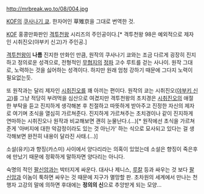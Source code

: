 http://mrbreak.wo.to/08/004.jpg

[[KOF]]의 [[쿠사나기 쿄]]. 한자어인 草雉京을 그대로 번역한 것.

[[KOF]] 홍콩만화판인 [[격투천왕]] 시리즈의 주인공이다.[* 격투천왕 98은 예외적으로 제자인 시취진오(야부키 신고)가 주인공.]

[[격투천왕]]이 '''나름''' 진지한 만화인 만큼, 원작의 쿠사나기 쿄와는 조금 다르게 굉장히 진지하고 정의로운 성격으로, 전형적인 [[무협지]]의 [[정파]] 고수 루트를 걷는 사나이. 
원작 그대로, 노력하는 것을 싫어하는 성격이다. 하지만 원래 엄청 강하기 때문에 그다지 노력이 필요없는듯.

또 원작과는 달리 제자인 [[시취진오]]를 꽤 아끼는 편이다. 원작의 쿄는 시취진오([[야부키 신고]])를 그냥 적당히 부려먹을 심산으로 여겼지만 격투천왕의 초치경은 [[시취진오]]의 애절한 부탁을 듣고 진지하게 생각해본 후 친절하고 따뜻하게 받아주고 진정한 자신의 제자로 여기며 초식을 열심히 가르쳐준다. 진지하게 가르쳐주는 초치경이나 같이 진지하게 연마하는 시취진오나 원작과 비교해보면 괜히 눈물난다.(…)[* 원작에선 초식을 가르쳐준게 '아버지에 대한 악감정이라도 있는 것 아닌가' 하는 식으로 묘사되고 있다는 걸 생각해보면 완전히 내용이 달라진 사태.(…)]

소설(유키)과 향징(카스미) 사이에서 양다리라는 의혹이 있었는데 소설은 향징이 죽은후에 만났기 때문에 정확하게 말하자면 양다리는 아니다.

숙명의 적인 [[팔신암]]과는 박터지게 싸운다. 대사나 제니스, [[루칼]] 등과 싸우는 것 보다 [[팔신암]]과 이놈이 툭하면 싸우는 것 때문에 지구가 멸망할 판.
초차원의 세계에서 만나는 천행자 고강의 말에 의하면 후대에는 '''정의의 신'''으로 추앙받게 되는 모양...
